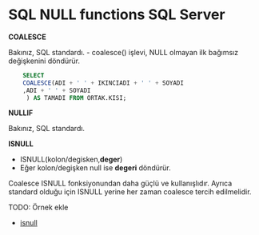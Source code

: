 # SQL NULL functions SQL Server

**COALESCE**

Bakınız, SQL standardı. 
- coalesce() işlevi, NULL olmayan ilk bağımsız değişkenini döndürür.

```sql
    SELECT 
    COALESCE(ADI + ' ' + IKINCIADI + ' ' + SOYADI
    ,ADI + ' ' + SOYADI
     ) AS TAMADI FROM ORTAK.KISI;
```


**NULLIF**

Bakınız, SQL standardı. 

**ISNULL**

- ISNULL(kolon/degisken,**deger**)
- Eğer kolon/degişken null ise **degeri** döndürür.

Coalesce ISNULL fonksiyonundan daha güçlü ve kullanışlıdır.
Ayrıca standard olduğu için ISNULL yerine her zaman coalesce tercih edilmelidir.

TODO:
Örnek ekle


- [isnull](https://learn.microsoft.com/en-us/sql/t-sql/functions/isnull-transact-sql?view=sql-server-ver16)



